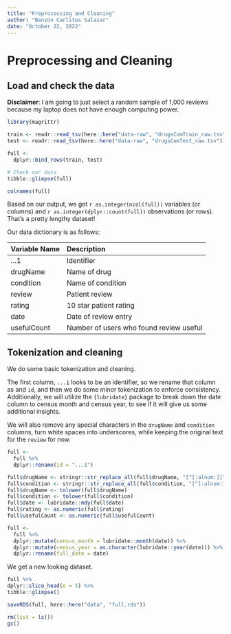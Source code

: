 ```yaml
---
title: "Preprocessing and Cleaning"
author: "Benzon Carlitos Salazar"
date: "October 22, 2022"
---
```


# Preprocessing and Cleaning

## Load and check the data


**Disclaimer**: I am going to just select a random sample of 1,000 reviews 
because my laptop does not have enough computing power.

```r
library(magrittr)

train <- readr::read_tsv(here::here("data-raw", "drugsComTrain_raw.tsv"))
test <- readr::read_tsv(here::here("data-raw", "drugsComTest_raw.tsv"))

full <- 
  dplyr::bind_rows(train, test)

# Check our data
tibble::glimpse(full)

colnames(full)
```

Based on our output, we get `r as.integer(ncol(full))` variables (or columns) 
and `r as.integer(dplyr::count(full))` observations (or rows). That's a pretty 
lengthy dataset!

Our data dictionary is as follows:

| Variable Name | Description                             |
|:------------- |:--------------------------------------- |
| ...1          | Identifier                              |
| drugName      | Name of drug                            | 
| condition     | Name of condition                       |
| review        | Patient review                          |
| rating        | 10 star patient rating                  |
| date          | Date of review entry                    |
| usefulCount   | Number of users who found review useful |

## Tokenization and cleaning

We do some basic tokenization and cleaning.

The first column, `...1` looks to be an identifier, so we rename that column as 
and `id`, and then we do some minor tokenization to enforce consistency. 
Additionally, we will utilize the `{lubridate}` package to break down the date 
column to census month and census year, to see if it will give us some additional 
insights.

We will also remove any special characters in the `drugName` and `condition` 
columns, turn white spaces into underscores, while keeping the original text for 
the `review` for now.

```r
full <-
  full %>%
  dplyr::rename(id = "...1")

full$drugName <- stringr::str_replace_all(full$drugName, "[^[:alnum:]]", "_")
full$condition <- stringr::str_replace_all(full$condition, "[^[:alnum:]]", "_")
full$drugName <- tolower(full$drugName)
full$condition <- tolower(full$condition)
full$date <- lubridate::mdy(full$date)
full$rating <- as.numeric(full$rating)
full$usefulCount <- as.numeric(full$usefulCount)

full <-
  full %>%
  dplyr::mutate(census_month = lubridate::month(date)) %>%
  dplyr::mutate(census_year = as.character(lubridate::year(date))) %>%
  dplyr::rename(full_date = date)
```

We get a new looking dataset.

```r
full %>%
dplyr::slice_head(n = 5) %>%
tibble::glimpse()
```

```r
saveRDS(full, here::here("data", "full.rds"))

rm(list = ls())
gc()
```
